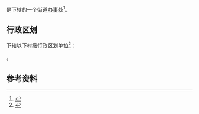 {{中国乡级行政区|41/10/02/015/000}}

'''{{PAGENAMEBASE}}'''是{{PRC admin/fullname|41/10/02/015/000|3}}下辖的一个[[街道办事处|街道办事处]]<ref>{{PRC admin/ref sgc|{{PRC admin/parent|41/10/02/015/000}}}}</ref>。

== 行政区划 ==
{{PAGENAMEBASE}}下辖以下村级行政区划单位<ref>{{PRC admin/ref sgc|41/10/02/015/000}}</ref>：

{{PRC admin/children|41/10/02/015/000}}。

== 参考资料 ==
{{reflist}}

{{河南行政区划小作品}}
{{PRC admin/navcat|41/10/02/015/000}}
